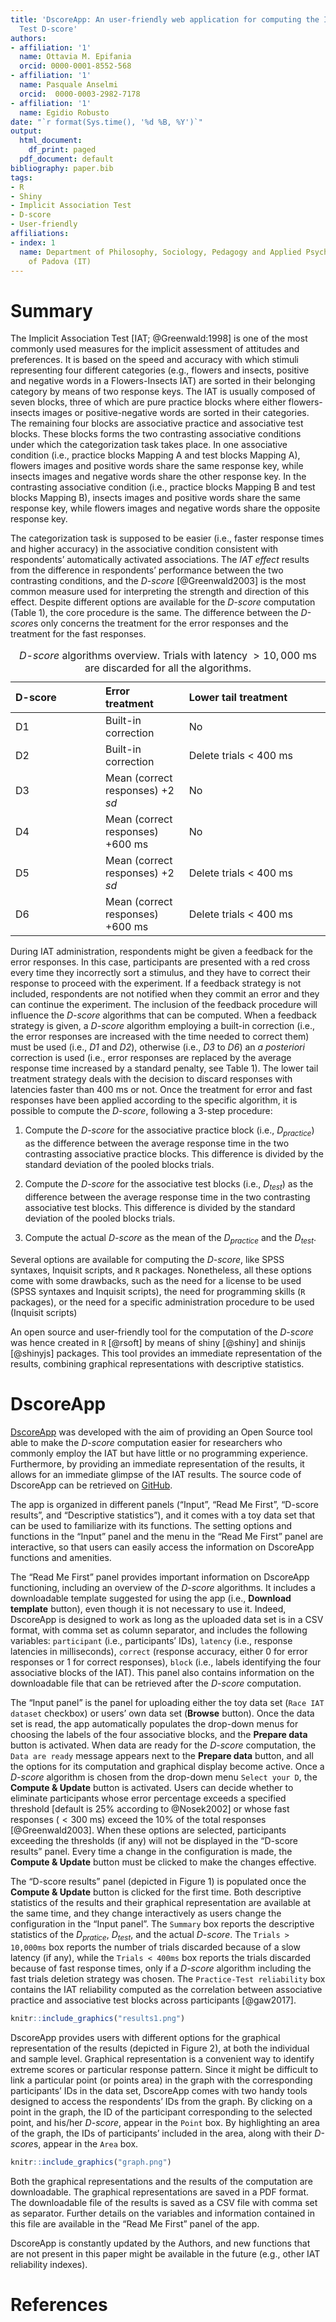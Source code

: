 ```yaml
---
title: 'DscoreApp: An user-friendly web application for computing the Implicit Association
  Test D-score'
authors:
- affiliation: '1'
  name: Ottavia M. Epifania
  orcid: 0000-0001-8552-568
- affiliation: '1'
  name: Pasquale Anselmi
  orcid:  0000-0003-2982-7178
- affiliation: '1'
  name: Egidio Robusto
date: "`r format(Sys.time(), '%d %B, %Y')`"
output:
  html_document:
    df_print: paged
  pdf_document: default
bibliography: paper.bib
tags:
- R
- Shiny
- Implicit Association Test
- D-score
- User-friendly
affiliations:
- index: 1
  name: Department of Philosophy, Sociology, Pedagogy and Applied Psychology, University
    of Padova (IT)
---
```



# Summary

The Implicit Association Test [IAT; @Greenwald:1998] is one of the most commonly used measures for the implicit assessment of attitudes and preferences. It is based on the speed and accuracy with which stimuli representing four different categories (e.g., flowers and insects, positive and negative words in a Flowers-Insects IAT) are sorted in their belonging category by means of two response keys. The IAT is usually composed of seven blocks, three of which are pure practice blocks where either flowers-insects images or positive-negative words are sorted in their categories. The remaining four blocks are associative practice and associative test blocks. These blocks forms the two contrasting associative conditions under which the categorization task takes place. In one associative condition (i.e., practice blocks Mapping A and test blocks Mapping A), flowers images and positive words share the same response key, while insects images and negative words share the other response key. In the contrasting associative condition (i.e., practice blocks Mapping B and test blocks Mapping B), insects images and positive words share the same response key, while flowers images and negative words share the opposite response key. 

The categorization task is supposed to be easier (i.e., faster response times and higher accuracy) in the associative condition consistent with respondents' automatically activated associations. The *IAT effect* results from the difference in respondents' performance between the two contrasting conditions, and the *D-score* [@Greenwald2003] is the most common measure used for interpreting the strength and direction of this effect. Despite different options are available for the *D-score* computation (Table 1), the core procedure is the same. The difference between the *D-score*s only concerns the treatment for the error responses and the treatment for the fast responses. 

Table: *D-score* algorithms overview. Trials with latency $> 10,000$ ms are discarded for all the algorithms.


| D-score  | Error treatment | Lower tail treatment         |
| :------------ | :----------- | :------------------- |
| D1      | Built-in correction               | No                       |
| D2      | Built-in correction               | Delete trials $<$ 400 ms |
| D3      | Mean (correct responses) $+ 2$ *sd*     | No                       |
| D4      | Mean (correct responses) $+ 600$ ms | No                       |
| D5      | Mean (correct responses) $+ 2$ *sd*    | Delete trials $<$ 400 ms |
| D6      | Mean (correct responses) $+ 600$ ms | Delete trials $<$ 400 ms | 


During IAT administration, respondents might be given a feedback for the error responses. In this case, participants are presented with a red cross every time they incorrectly sort a stimulus, and they have to correct their response to proceed with the experiment. If a feedback strategy is not included, respondents are not notified when they commit an error and they can continue the experiment. The inclusion of the feedback procedure will influence the *D-score* algorithms that can be computed. When a feedback strategy is given, a *D-score* algorithm employing a built-in correction (i.e., the error responses are increased with the time needed to correct them) must be used (i.e., *D1* and *D2*), otherwise (i.e., *D3* to *D6*) an *a posteriori* correction is used (i.e., error responses are replaced by the average response time increased by a standard penalty, see Table 1). The lower tail treatment strategy deals with the decision to discard responses with latencies faster than $400$ ms or not. Once the treatment for error and fast responses have been applied according to the specific algorithm, it is possible to compute the *D-score*, following a 3-step procedure: 

1. Compute the *D-score* for the associative practice block (i.e., $D_{practice}$) as the difference between the average response time in the two contrasting associative practice blocks. This difference is divided by the standard deviation of the pooled blocks trials.

2. Compute the *D-score* for the associative test blocks (i.e., $D_{test}$) as the difference between the average response time in the two contrasting associative test blocks. This difference is divided by the standard deviation of the pooled blocks trials.

3. Compute the actual *D-score* as the mean of the $D_{practice}$ and the $D_{test}$.

Several options are available for computing the *D-score*, like SPSS syntaxes, Inquisit scripts, and `R` packages. Nonetheless, all these options come with some drawbacks, such as the need for a license to be used (SPSS syntaxes and Inquisit scripts), the need for programming skills (`R` packages), or the need for a specific administration procedure to be used (Inquisit scripts) 


An open source and user-friendly tool for the computation of the *D-score* was hence created in `R` [@rsoft] by means of shiny [@shiny] and shinijs [@shinyjs] packages. This tool provides an immediate representation of the results, combining graphical representations with descriptive statistics. 

# DscoreApp

[DscoreApp](http://fisppa.psy.unipd.it/DscoreApp/) was developed with the aim of providing an Open Source tool able to make the *D-score* computation easier for researchers who commonly employ the IAT but have little or no programming experience. Furthermore, by providing an immediate representation of the results, it allows for an immediate glimpse of the IAT results. The source code of DscoreApp can be retrieved on [GitHub](https://github.com/OttaviaE/DscoreApp).

The app is organized in different panels ("Input", "Read Me First", "D-score results", and "Descriptive statistics"), and it comes with a toy data set that can be used to familiarize with its functions. The setting options and functions in the "Input" panel and the menu in the "Read Me First" panel are interactive, so that users can easily access the information on DscoreApp functions and amenities. 

The "Read Me First" panel provides important information on DscoreApp functioning, including an overview of the *D-score* algorithms. It includes a downloadable template suggested for using the app (i.e., **Download template** button), even though it is not necessary to use it. Indeed, DscoreApp is designed to work as long as the uploaded data set is in a CSV format, with comma set as column separator, and includes the following variables: `participant` (i.e., participants' IDs), `latency` (i.e., response latencies in milliseconds), `correct` (response accuracy, either 0 for error responses or 1 for correct responses), `block` (i.e., labels identifying the four associative blocks of the IAT). This panel also contains information on the downloadable file that can be retrieved after the *D-score* computation. 


The "Input panel" is the panel for uploading either the toy data set (`Race IAT dataset` checkbox) or users' own data set (**Browse** button). Once the data set is read, the app automatically populates the drop-down menus for choosing the labels of the four associative blocks, and the **Prepare data** button is activated. When data are ready for the *D-score* computation, the `Data are ready` message appears next to the **Prepare data** button, and all the options for its computation and graphical display become active. Once a *D-score* algorithm is chosen from the drop-down menu `Select your D`, the **Compute & Update** button is activated. Users can decide whether to eliminate participants whose error percentage exceeds a specified threshold [default is 25% according to @Nosek2002] or whose fast responses ($< 300$ ms) exceed the 10% of the total responses [@Greenwald2003]. When these options are selected, participants exceeding the thresholds (if any) will not be displayed in the "D-score results" panel. Every time a change in the configuration is made, the **Compute & Update** button must be clicked to make the changes effective. 

The "D-score results" panel (depicted in Figure 1) is populated once the **Compute & Update** button is clicked for the first time. Both descriptive statistics of the results and their graphical representation are available at the same time, and they change interactively as users change the configuration in the "Input panel". The `Summary` box reports the descriptive statistics of the $D_{pratice}$, $D_{test}$, and the actual $D$-$score$. The `Trials > 10,000ms` box reports the number of trials discarded because of a slow latency (if any), while the `Trials < 400ms` box reports the trials discarded because of fast response times, only if a *D-score* algorithm including the fast trials deletion strategy was chosen. The `Practice-Test reliability` box contains the IAT reliability computed as the correlation between associative practice and associative test blocks across participants [@gaw2017].

```r
knitr::include_graphics("results1.png")
```

DscoreApp provides users with different options for the graphical representation of the results (depicted in Figure 2), at both the individual and sample level. Graphical representation is a convenient way to identify extreme scores or particular response pattern. Since it might be difficult to link a particular point (or points area) in the graph with the corresponding participants' IDs in the data set, DscoreApp comes with two handy tools designed to access the respondents' IDs from the graph. By clicking on a point in the graph, the ID of the participant corresponding to the selected point, and his/her *D-score*, appear in the `Point` box. By highlighting an area of the graph, the IDs of participants' included in the area, along with their *D-score*s, appear in the `Area` box.  

```r
knitr::include_graphics("graph.png")
```

Both the graphical representations and the results of the computation are downloadable. The graphical representations are saved in a PDF format. The downloadable file of the results is saved as a CSV file with comma set as separator. Further details on the variables and information contained in this file are available in the "Read Me First" panel of the app.

DscoreApp is constantly updated by the Authors, and new functions that are not present in this paper might be available in the future (e.g., other IAT reliability indexes).

# References